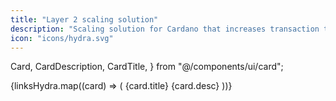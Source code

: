 ```yaml
---
title: "Layer 2 scaling solution"
description: "Scaling solution for Cardano that increases transaction throughput and ensures cost efficiency while maintaining rigorous security."
icon: "icons/hydra.svg"
---
```


  Card,
  CardDescription,
  CardTitle,
} from "@/components/ui/card";


<div className="grid md:grid-cols-2 gap-6 items-stretch">
  {linksHydra.map((card) => (
    <Link key={card.title} href={card.link} className="no-underline">
      <Card className="h-full text-center hover:border-primary/50 transition-colors px-4 py-8">
        <CardTitle className="font-heading">{card.title}</CardTitle>
        <CardDescription>{card.desc}</CardDescription>
      </Card>
    </Link>
  ))}
</div>
